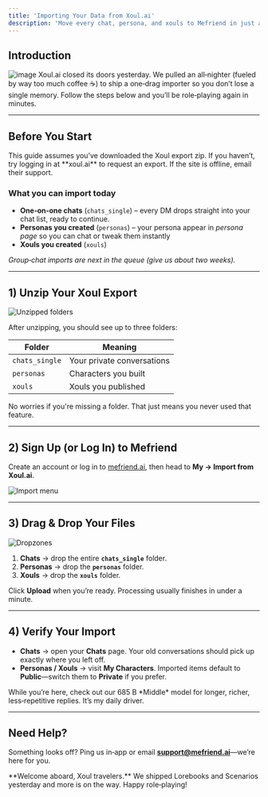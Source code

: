 ```yaml
---
title: 'Importing Your Data from Xoul.ai'
description: 'Move every chat, persona, and xouls to Mefriend in just a few clicks.'
---
```


## Introduction

![image](https://media1.giphy.com/media/v1.Y2lkPTc5MGI3NjExbjc0Mnhrc2s2cGU1emVmbXViNXF1MWhicHgyeGp2eGIxaGJmbWlidyZlcD12MV9pbnRlcm5hbF9naWZfYnlfaWQmY3Q9Zw/gC5FwV4w9vgRsIb3H3/giphy.gif)
Xoul.ai closed its doors yesterday. We pulled an all‑nighter (fueled by way too much coffee ☕) to ship a one‑drag importer so you don’t lose a single memory. Follow the steps below and you’ll be role‑playing again in minutes.

---

## Before You Start

<Note>
This guide assumes you’ve downloaded the Xoul export zip.  
If you haven’t, try logging in at **xoul.ai** to request an export.  
If the site is offline, email their support.
</Note>

### What you can import today
- **One‑on‑one chats** (`chats_single`) – every DM drops straight into your chat list, ready to continue. 
- **Personas you created** (`personas`) – your persona appear in *persona page* so you can chat or tweak them instantly
- **Xouls you created** (`xouls`)

*Group‑chat imports are next in the queue (give us about two weeks).*

---

## 1) Unzip Your Xoul Export

![Unzipped folders](/images/docs/import_xoul/unzip.png)

After unzipping, you should see up to three folders:

| Folder | Meaning |
| --- | --- |
| `chats_single` | Your private conversations |
| `personas` | Characters you built |
| `xouls` | Xouls you published |

No worries if you're missing a folder. That just means you never used that feature.

---

## 2) Sign Up (or Log In) to Mefriend

Create an account or log in to [mefriend.ai](https://mefriend.ai), then head to **My → Import from Xoul.ai**.

![Import menu](/images/docs/import_xoul/menu.png)

---

## 3) Drag & Drop Your Files

<img className="block" src="/images/docs/import_xoul/dropzones.png" alt="Dropzones" />

1. **Chats** → drop the entire **`chats_single`** folder.  
2. **Personas** → drop the **`personas`** folder.  
3. **Xouls** → drop the **`xouls`** folder.  

Click **Upload** when you’re ready. Processing usually finishes in under a minute.

---

## 4) Verify Your Import

- **Chats** → open your **Chats** page. Your old conversations should pick up exactly where you left off.  
- **Personas / Xouls** → visit **My Characters**. Imported items default to **Public**—switch them to **Private** if you prefer.

<Callout title="Try the new models!">
While you’re here, check out our 685 B *Middle* model for longer, richer, less‑repetitive replies. It’s my daily driver.
</Callout>

---

## Need Help?

Something looks off? Ping us in‑app or email **support@mefriend.ai**—we’re here for you.

<Note>
  **Welcome aboard, Xoul travelers.**  
  We shipped Lorebooks and Scenarios yesterday and more is on the way. Happy role‑playing!
</Note>